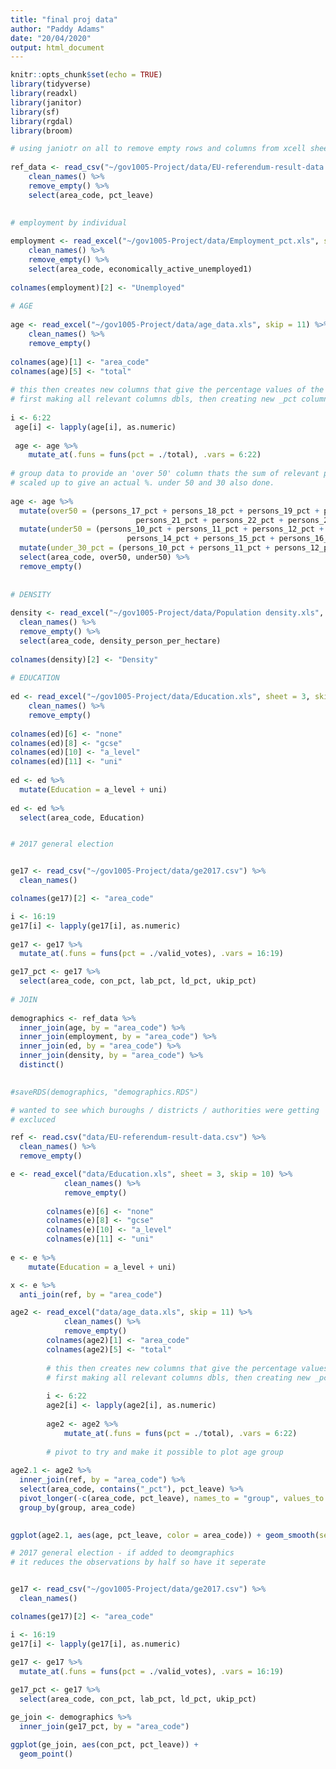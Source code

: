 ```yaml
---
title: "final proj data"
author: "Paddy Adams"
date: "20/04/2020"
output: html_document
---
```


```r
knitr::opts_chunk$set(echo = TRUE)
library(tidyverse)
library(readxl)
library(janitor)
library(sf)
library(rgdal)
library(broom)


```

```r

# using janiotr on all to remove empty rows and columns from xcell sheets
        
ref_data <- read_csv("~/gov1005-Project/data/EU-referendum-result-data.csv") %>% 
    clean_names() %>% 
    remove_empty() %>% 
    select(area_code, pct_leave)
        

# employment by individual
        
employment <- read_excel("~/gov1005-Project/data/Employment_pct.xls", skip = 11) %>% 
    clean_names() %>% 
    remove_empty() %>% 
    select(area_code, economically_active_unemployed1)
        
colnames(employment)[2] <- "Unemployed"
        
# AGE
        
age <- read_excel("~/gov1005-Project/data/age_data.xls", skip = 11) %>% 
    clean_names() %>% 
    remove_empty()
  
colnames(age)[1] <- "area_code"
colnames(age)[5] <- "total"
        
# this then creates new columns that give the percentage values of the total, giving plottable data
# first making all relevant columns dbls, then creating new _pct columns using '.' / total
        
i <- 6:22
 age[i] <- lapply(age[i], as.numeric)
        
 age <- age %>%
    mutate_at(.funs = funs(pct = ./total), .vars = 6:22)
        
# group data to provide an 'over 50' column thats the sum of relevant percentages. Also
# scaled up to give an actual %. under 50 and 30 also done. 
        
age <- age %>% 
  mutate(over50 = (persons_17_pct + persons_18_pct + persons_19_pct + persons_20_pct + 
                            persons_21_pct + persons_22_pct + persons_23_pct) * 100) %>% 
  mutate(under50 = (persons_10_pct + persons_11_pct + persons_12_pct + persons_13_pct + 
                          persons_14_pct + persons_15_pct + persons_16_pct) * 100) %>% 
  mutate(under_30_pct = (persons_10_pct + persons_11_pct + persons_12_pct) * 100) %>% 
  select(area_code, over50, under50) %>% 
  remove_empty()
        
        
# DENSITY
        
density <- read_excel("~/gov1005-Project/data/Population density.xls", sheet = 2, skip = 11) %>% 
  clean_names() %>% 
  remove_empty() %>% 
  select(area_code, density_person_per_hectare)
        
colnames(density)[2] <- "Density"
        
# EDUCATION 
        
ed <- read_excel("~/gov1005-Project/data/Education.xls", sheet = 3, skip = 10) %>% 
    clean_names() %>% 
    remove_empty()
        
colnames(ed)[6] <- "none"
colnames(ed)[8] <- "gcse"
colnames(ed)[10] <- "a_level"
colnames(ed)[11] <- "uni"
        
ed <- ed %>% 
  mutate(Education = a_level + uni)
        
ed <- ed %>% 
  select(area_code, Education)


# 2017 general election 


ge17 <- read_csv("~/gov1005-Project/data/ge2017.csv") %>% 
  clean_names() 

colnames(ge17)[2] <- "area_code"

i <- 16:19
ge17[i] <- lapply(ge17[i], as.numeric)
        
ge17 <- ge17 %>%
  mutate_at(.funs = funs(pct = ./valid_votes), .vars = 16:19)

ge17_pct <- ge17 %>% 
  select(area_code, con_pct, lab_pct, ld_pct, ukip_pct)
        
# JOIN
        
demographics <- ref_data %>% 
  inner_join(age, by = "area_code") %>% 
  inner_join(employment, by = "area_code") %>% 
  inner_join(ed, by = "area_code") %>% 
  inner_join(density, by = "area_code") %>% 
  distinct()
        

#saveRDS(demographics, "demographics.RDS")

```

```r

# wanted to see which buroughs / districts / authorities were getting 
# excluced 

ref <- read.csv("data/EU-referendum-result-data.csv") %>% 
  clean_names() %>% 
  remove_empty()

e <- read_excel("data/Education.xls", sheet = 3, skip = 10) %>% 
            clean_names() %>% 
            remove_empty()
        
        colnames(e)[6] <- "none"
        colnames(e)[8] <- "gcse"
        colnames(e)[10] <- "a_level"
        colnames(e)[11] <- "uni"
        
e <- e %>% 
    mutate(Education = a_level + uni)

x <- e %>% 
  anti_join(ref, by = "area_code")


```

```r

age2 <- read_excel("data/age_data.xls", skip = 11) %>% 
            clean_names() %>% 
            remove_empty()
        colnames(age2)[1] <- "area_code"
        colnames(age2)[5] <- "total"
        
        # this then creates new columns that give the percentage values of the total, giving plottable data
        # first making all relevant columns dbls, then creating new _pct columns using '.' / total
        
        i <- 6:22
        age2[i] <- lapply(age2[i], as.numeric)
        
        age2 <- age2 %>%
            mutate_at(.funs = funs(pct = ./total), .vars = 6:22)
        
        # pivot to try and make it possible to plot age group 
        
age2.1 <- age2 %>% 
  inner_join(ref, by = "area_code") %>% 
  select(area_code, contains("_pct"), pct_leave) %>% 
  pivot_longer(-c(area_code, pct_leave), names_to = "group", values_to = "age") %>% 
  group_by(group, area_code)
  

ggplot(age2.1, aes(age, pct_leave, color = area_code)) + geom_smooth(se = F) + theme(legend = F)

```

```r

# 2017 general election - if added to deomgraphics
# it reduces the observations by half so have it seperate


ge17 <- read_csv("~/gov1005-Project/data/ge2017.csv") %>% 
  clean_names() 

colnames(ge17)[2] <- "area_code"

i <- 16:19
ge17[i] <- lapply(ge17[i], as.numeric)
        
ge17 <- ge17 %>%
  mutate_at(.funs = funs(pct = ./valid_votes), .vars = 16:19)

ge17_pct <- ge17 %>% 
  select(area_code, con_pct, lab_pct, ld_pct, ukip_pct)

ge_join <- demographics %>% 
  inner_join(ge17_pct, by = "area_code")

ggplot(ge_join, aes(con_pct, pct_leave)) +
  geom_point()

```








